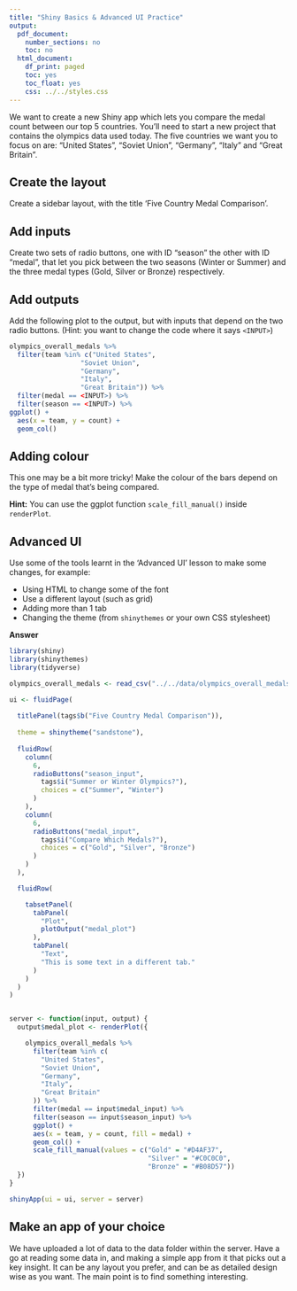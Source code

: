 ```yaml
---
title: "Shiny Basics & Advanced UI Practice"
output:
  pdf_document:
    number_sections: no
    toc: no
  html_document:
    df_print: paged
    toc: yes
    toc_float: yes
    css: ../../styles.css
---
```


We want to create a new Shiny app which lets you compare the medal count between our top 5 countries. You'll need to start a new project that contains the olympics data used today. The five countries we want you to focus on are: "United States", "Soviet Union", "Germany", "Italy" and "Great Britain".  


## Create the layout

Create a sidebar layout, with the title 'Five Country Medal Comparison'.

## Add inputs

Create two sets of radio buttons, one with ID "season" the other with ID "medal", that let you pick between the two seasons (Winter or Summer) and the three medal types (Gold, Silver or Bronze) respectively.

## Add outputs

Add the following plot to the output, but with inputs that depend on the two radio buttons. (Hint: you want to change the code where it says `<INPUT>`)

\hfill 

```r
olympics_overall_medals %>%
  filter(team %in% c("United States",
                  "Soviet Union",
                  "Germany",
                  "Italy",
                  "Great Britain")) %>%
  filter(medal == <INPUT>) %>%
  filter(season == <INPUT>) %>%
ggplot() +
  aes(x = team, y = count) +
  geom_col()
```

\hfill

## Adding colour

This one may be a bit more tricky! Make the colour of the bars depend on the type of medal that's being compared.

**Hint:** You can use the ggplot function `scale_fill_manual()` inside `renderPlot`.

## Advanced UI

Use some of the tools learnt in the 'Advanced UI' lesson to make some changes, for example:

* Using HTML to change some of the font
* Use a different layout (such as grid)
* Adding more than 1 tab
* Changing the theme (from `shinythemes` or your own CSS stylesheet)

\hfill 

**Answer**

\hfill 

```r
library(shiny)
library(shinythemes)
library(tidyverse)

olympics_overall_medals <- read_csv("../../data/olympics_overall_medals.csv")

ui <- fluidPage(
  
  titlePanel(tags$b("Five Country Medal Comparison")),
  
  theme = shinytheme("sandstone"),
  
  fluidRow(
    column(
      6,
      radioButtons("season_input",
        tags$i("Summer or Winter Olympics?"),
        choices = c("Summer", "Winter")
      )
    ),
    column(
      6,
      radioButtons("medal_input",
        tags$i("Compare Which Medals?"),
        choices = c("Gold", "Silver", "Bronze")
      )
    )
  ),

  fluidRow(

    tabsetPanel(
      tabPanel(
        "Plot",
        plotOutput("medal_plot")
      ),
      tabPanel(
        "Text",
        "This is some text in a different tab."
      )
    )
  )
)


server <- function(input, output) {
  output$medal_plot <- renderPlot({

    olympics_overall_medals %>%
      filter(team %in% c(
        "United States",
        "Soviet Union",
        "Germany",
        "Italy",
        "Great Britain"
      )) %>%
      filter(medal == input$medal_input) %>%
      filter(season == input$season_input) %>%
      ggplot() +
      aes(x = team, y = count, fill = medal) +
      geom_col() +
      scale_fill_manual(values = c("Gold" = "#D4AF37",
                                   "Silver" = "#C0C0C0",
                                   "Bronze" = "#B08D57"))
  })
}

shinyApp(ui = ui, server = server)


```


\hfill 

## Make an app of your choice

We have uploaded a lot of data to the data folder within the server. Have a go at reading some data in, and making a simple app from it that picks out a key insight. It can be any layout you prefer, and can be as detailed design wise as you want. The main point is to find something interesting. 


